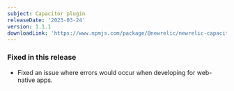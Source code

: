 ```yaml
---
subject: Capacitor plugin
releaseDate: '2023-03-24'
version: 1.1.1
downloadLink: 'https://www.npmjs.com/package/@newrelic/newrelic-capacitor-plugin/v/1.1.1'
---
```


### Fixed in this release

* Fixed an issue where errors would occur when developing for web-native apps.
